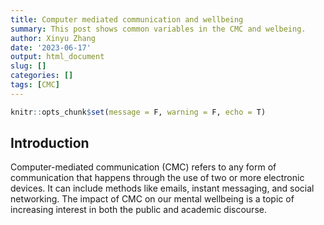 ```yaml
---
title: Computer mediated communication and wellbeing
summary: This post shows common variables in the CMC and welbeing.
author: Xinyu Zhang
date: '2023-06-17'
output: html_document
slug: [] 
categories: []
tags: [CMC]
---
```



```r
knitr::opts_chunk$set(message = F, warning = F, echo = T)
```


## Introduction
Computer-mediated communication (CMC) refers to any form of communication that happens through the use of two or more electronic devices. It can include methods like emails, instant messaging, and social networking. The impact of CMC on our mental wellbeing is a topic of increasing interest in both the public and academic discourse.

